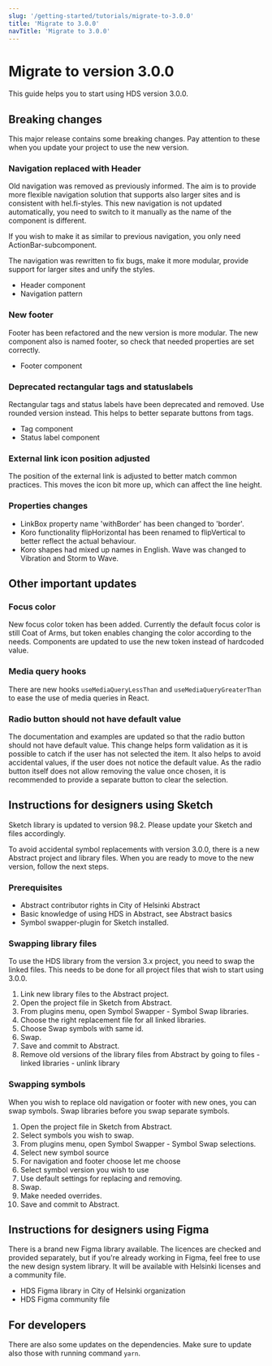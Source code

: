 ```yaml
---
slug: '/getting-started/tutorials/migrate-to-3.0.0'
title: 'Migrate to 3.0.0'
navTitle: 'Migrate to 3.0.0'
---
```



# Migrate to version 3.0.0
This guide helps you to start using HDS version 3.0.0. 

## Breaking changes
This major release contains some breaking changes. Pay attention to these when you update your project to use the new version.

### Navigation replaced with Header
Old navigation was removed as previously informed. The aim is to provide more flexible navigation solution that supports also larger sites and is consistent with hel.fi-styles.
This new navigation is not updated automatically, you need to switch to it manually as the name of the component is different.

If you wish to make it as similar to previous navigation, you only need ActionBar-subcomponent.

The navigation was rewritten to fix bugs, make it more modular, provide support for larger sites and unify the styles.

- <InternalLink size="M" href="/components/header">Header component</InternalLink>
- <InternalLink size="M" href="/patterns/navigation/building-navigation/">Navigation pattern</InternalLink>

### New footer
Footer has been refactored and the new version is more modular. The new component also is named footer, so check that needed properties are set correctly.

- <InternalLink size="M" href="/components/footer">Footer component</InternalLink>

### Deprecated rectangular tags and statuslabels
Rectangular tags and status labels have been deprecated and removed. Use rounded version instead.
This helps to better separate buttons from tags.
- <InternalLink size="M" href="/components/tag">Tag component</InternalLink>
- <InternalLink size="M" href="/components/status-label">Status label component</InternalLink>


### External link icon position adjusted
The position of the external link is adjusted to better match common practices. This moves the icon bit more up, which can affect the line height.

### Properties changes
- LinkBox property name 'withBorder' has been changed to 'border'.
- Koro functionality flipHorizontal has been renamed to flipVertical to better reflect the actual behaviour.
- Koro shapes had mixed up names in English. Wave was changed to Vibration and Storm to Wave.

## Other important updates

### Focus color
New focus color token has been added. Currently the default focus color is still Coat of Arms, but token enables changing the color according to the needs.
Components are updated to use the new token instead of hardcoded value.

### Media query hooks
There are new hooks <code>useMediaQueryLessThan</code> and <code>useMediaQueryGreaterThan</code> to ease the use of media queries in React.

### Radio button should not have default value
The documentation and examples are updated so that the radio button should not have default value. 
This change helps form validation as it is possible to catch if the user has not selected the item. It also helps to avoid accidental values, if the user does not notice the default value.
As the radio button itself does not allow removing the value once chosen, it is recommended to provide a separate button to clear the selection.

## Instructions for designers using Sketch
Sketch library is updated to version 98.2. Please update your Sketch and files accordingly.

To avoid accidental symbol replacements with version 3.0.0, there is a new Abstract project and library files. 
When you are ready to move to the new version, follow the next steps.

### Prerequisites
- Abstract contributor rights in City of Helsinki Abstract
- Basic knowledge of using HDS in Abstract, see <InternalLink size="M" href="/getting-started/tutorials/abstract-tutorial/">Abstract basics</InternalLink>
- <ExternalLink size="M" openInNewTab="true" href="https://github.com/sonburn/symbol-swapper">Symbol swapper-plugin for Sketch</ExternalLink> installed.

### Swapping library files
To use the HDS library from the version 3.x project, you need to swap the linked files. This needs to be done for all project files that wish to start using 3.0.0.

1. Link new library files to the Abstract project.
2. Open the project file in Sketch from Abstract.
3. From plugins menu, open Symbol Swapper - Symbol Swap libraries.
4. Choose the right replacement file for all linked libraries.
5. Choose Swap symbols with same id.
6. Swap.
7. Save and commit to Abstract.
8. Remove old versions of the library files from Abstract by going to files - linked libraries - unlink library

### Swapping symbols
When you wish to replace old navigation or footer with new ones, you can swap symbols. Swap libraries before you swap separate symbols.

1. Open the project file in Sketch from Abstract.
2. Select symbols you wish to swap.
3. From plugins menu, open Symbol Swapper - Symbol Swap selections.
4. Select new symbol source
5. For navigation and footer choose let me choose
6. Select symbol version you wish to use
7. Use default settings for replacing and removing.
8. Swap.
9. Make needed overrides. 
10. Save and commit to Abstract.

## Instructions for designers using Figma
There is a brand new Figma library available. The licences are checked and provided separately, but if you're already working in Figma, feel free to use the new design system library.
It will be available with Helsinki licenses and a community file.

- <ExternalLink size="M" openInNewTab="true">HDS Figma library in City of Helsinki organization</ExternalLink>
- <ExternalLink size="M" openInNewTab="true">HDS Figma community file</ExternalLink>

## For developers
There are also some updates on the dependencies. Make sure to update also those with running command <code>yarn</code>.